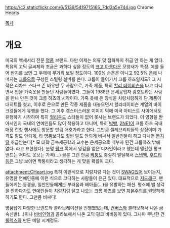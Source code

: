https://c2.staticflickr.com/6/5139/5419715165_7dd3a5e744.jpg
Chrome Hearts

[[목차]]

= 개요 =
미국의 액세서리 전문 [[명품]] 브랜드. 다만 이제는 의류 및 잡화까지 취급 안 하는 게 없다. 특유의 고딕 글씨체와 조금은 과하다 싶을 정도의 [[크고 아름다운]] 모양새가 특징. 예를 들어 반지를 보면 그 두께에 무거워 보일 정도이다. 100% 순은은 아니고 92.5% [[은]]에 나머지는 [[크롬]]으로 구성된 스털링 실버를 쓴다. 크롬이 들어가서 크롬 하츠일지도?
그 시작은 리차드 스타크 존 바우만 두 사람으로, 가죽 제품, 특히 [[할리 데이비슨]]을 타고 다니면서 입을 가죽옷을 만들던 사람들이였다. 그들이 1988년 은세공업자 감호트라는 사람을 만나 만든 것이 크롬 하츠의 시작이다. 가죽 옷에 은 장식을 치렁치렁하게 단 제품이 대히트를 쳤고, 이후로 은으로 만든 각종 제품을 내놓으면서 할리데이비슨 계열의 바이크갱들에게 유행을 했다. 그 이후 갱스터스러운 이미지 덕에 미국 아티스트 사이에서도 유행하기 시작하여 특히 [[헐리우드]] 스타들이 없어 못사는 브랜드가 되었다. 이 영향을 받아서인지 국내의 연예인들도 많이 착용하고 다니며, 특히 [[빅뱅]], [[2NE1]]이 크롬 하츠 국내 매장 런칭 행사에도 방문할 만큼 애호가라고 한다. 그만큼 셀레브리티들의 상징이며 가격도 말도 안되게, 타 명품보다도 훨씬 말도 안되게 비싸서 일반인들이 하고 다니면 [[돈지랄]] 취급받는다[* 모 대학 금속세공학과 교수는 은세공으로 떼부자 된건 크롬하츠 밖에 없다. 라고 표현했다]. 분명 [[펑크]] 록에서 영감을 얻은 디자인이라고 했는데 앵간한 펑크 밴드는 쳐다도 못보는 가격(...) 물론 그런 만큼 [[짝퉁]]도 충실히 발달해서 [[스냅백]], [[후드티]]등은 그냥 보이면 짝퉁이라고 생각하는 게 맞을 확률이 크다.

attachment:CHeart.jpg
특히 이런식으로 치렁치렁 다는 것이 [[SWAG]]있어 보이는지, 유명한 연예인중에 이런 식으로 코디하는 사람들이 은근 있다. 대표적으로 [[지드래곤]]. 팬들에게는 동경을, 일반인들에게는 부러움과 배아픔(...)을 유발하는 패션. 평소에 별 생각을 안하다가도 연예인들이 치렁치렁 달고 나오는 크롬 하츠를 보면 [[자본주의]]를 원망하게 하기도 한다. 그만큼 비싸다!

명품답게 다양한 브랜드와 콜라보레이션을 진행했었는데, [[컨버스]]와 콜라보해서 나온 금속신발(...)이나 [[바비]]인형과 콜라보해서 나온 고딕 펑크 바비등이 있다. 그나마 무난한 건 [[롤렉스]]와 만든 메탈 시계정도.
